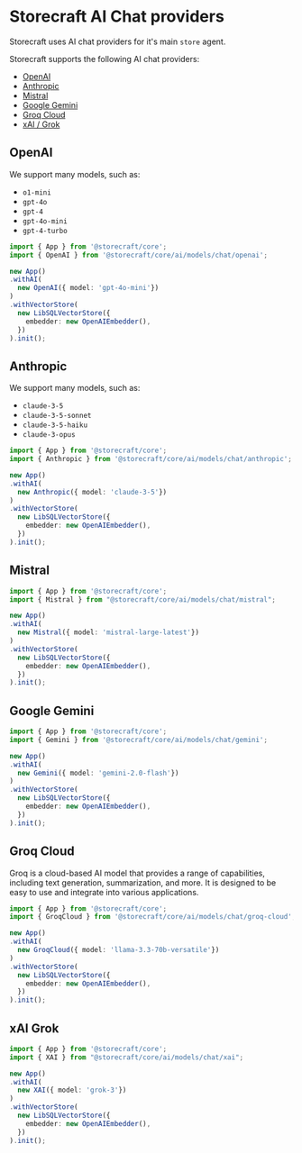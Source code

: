 # Storecraft AI Chat providers

Storecraft uses AI chat providers for it's main `store` agent.

Storecraft supports the following AI chat providers:
- [OpenAI](https://openai.com/)
- [Anthropic](https://www.anthropic.com/)
- [Mistral](https://mistral.ai/)
- [Google Gemini](https://gemini.google.com/)
- [Groq Cloud](https://console.groq.com/)
- [xAI / Grok](https://grok.com/)

## OpenAI

We support many models, such as:
- `o1-mini` 
- `gpt-4o`
- `gpt-4` 
- `gpt-4o-mini`
- `gpt-4-turbo`

```ts
import { App } from '@storecraft/core';
import { OpenAI } from '@storecraft/core/ai/models/chat/openai';

new App()
.withAI(
  new OpenAI({ model: 'gpt-4o-mini'})
)
.withVectorStore(
  new LibSQLVectorStore({
    embedder: new OpenAIEmbedder(),
  })
).init();
```

## Anthropic

We support many models, such as:
- `claude-3-5`
- `claude-3-5-sonnet`
- `claude-3-5-haiku`
- `claude-3-opus`

```ts
import { App } from '@storecraft/core';
import { Anthropic } from '@storecraft/core/ai/models/chat/anthropic';

new App()
.withAI(
  new Anthropic({ model: 'claude-3-5'})
)
.withVectorStore(
  new LibSQLVectorStore({
    embedder: new OpenAIEmbedder(),
  })
).init();
```

## Mistral

```ts
import { App } from '@storecraft/core';
import { Mistral } from "@storecraft/core/ai/models/chat/mistral";

new App()
.withAI(
  new Mistral({ model: 'mistral-large-latest'})
)
.withVectorStore(
  new LibSQLVectorStore({
    embedder: new OpenAIEmbedder(),
  })
).init();
```

## Google Gemini

```ts
import { App } from '@storecraft/core';
import { Gemini } from '@storecraft/core/ai/models/chat/gemini';

new App()
.withAI(
  new Gemini({ model: 'gemini-2.0-flash'})
)
.withVectorStore(
  new LibSQLVectorStore({
    embedder: new OpenAIEmbedder(),
  })
).init();
```

## Groq Cloud

Groq is a cloud-based AI model that provides a range of capabilities, including text generation, summarization, and more. It is designed to be easy to use and integrate into various applications.

```ts
import { App } from '@storecraft/core';
import { GroqCloud } from '@storecraft/core/ai/models/chat/groq-cloud';

new App()
.withAI(
  new GroqCloud({ model: 'llama-3.3-70b-versatile'})
)
.withVectorStore(
  new LibSQLVectorStore({
    embedder: new OpenAIEmbedder(),
  })
).init();
```

## xAI Grok

```ts
import { App } from '@storecraft/core';
import { XAI } from "@storecraft/core/ai/models/chat/xai";

new App()
.withAI(
  new XAI({ model: 'grok-3'})
)
.withVectorStore(
  new LibSQLVectorStore({
    embedder: new OpenAIEmbedder(),
  })
).init();
```
